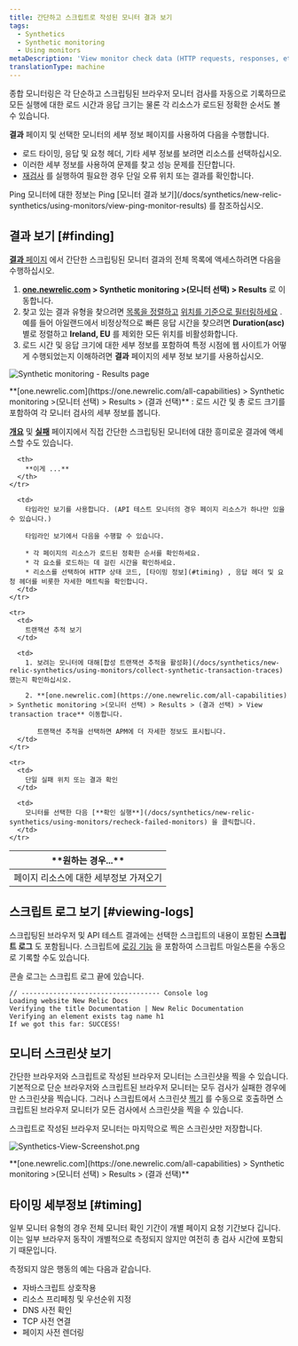 ```yaml
---
title: 간단하고 스크립트로 작성된 모니터 결과 보기
tags:
  - Synthetics
  - Synthetic monitoring
  - Using monitors
metaDescription: 'View monitor check data (HTTP requests, responses, etc.) with synthetics monitoring. For browser monitors, view waterfall details of resource load time.'
translationType: machine
---
```




종합 모니터링은 각 단순하고 스크립팅된 브라우저 모니터 검사를 자동으로 기록하므로 모든 실행에 대한 로드 시간과 응답 크기는 물론 각 리소스가 로드된 정확한 순서도 볼 수 있습니다.

**결과** 페이지 및 선택한 모니터의 세부 정보 페이지를 사용하여 다음을 수행합니다.

* 로드 타이밍, 응답 및 요청 헤더, 기타 세부 정보를 보려면 리소스를 선택하십시오.
* 이러한 세부 정보를 사용하여 문제를 찾고 성능 문제를 진단합니다.
* [재검사](/docs/synthetics/new-relic-synthetics/using-monitors/recheck-failed-monitors) 를 실행하여 필요한 경우 단일 오류 위치 또는 결과를 확인합니다.

<Callout variant="tip">
  Ping 모니터에 대한 정보는 Ping [모니터 결과 보기](/docs/synthetics/new-relic-synthetics/using-monitors/view-ping-monitor-results) 를 참조하십시오.
</Callout>

## 결과 보기 [#finding]

[**결과** 페이지](/docs/synthetics/new-relic-synthetics/pages/synthetics-results-access-individual-monitor-runs) 에서 간단한 스크립팅된 모니터 결과의 전체 목록에 액세스하려면 다음을 수행하십시오.

1. **[one.newrelic.com](https://one.newrelic.com/all-capabilities) > Synthetic monitoring >(모니터 선택) > Results** 로 이동합니다.
2. 찾고 있는 결과 유형을 찾으려면 [목록을 정렬하고](/docs/synthetics/new-relic-synthetics/pages/synthetics-results-access-individual-monitor-runs#sort-list) [위치를 기준으로 필터링하세요](/docs/synthetics/new-relic-synthetics/pages/synthetics-results-access-individual-monitor-runs#filter-location) . 예를 들어 아일랜드에서 비정상적으로 빠른 응답 시간을 찾으려면 **Duration(asc)** 별로 정렬하고 **Ireland, EU** 를 제외한 모든 위치를 비활성화합니다.
3. 로드 시간 및 응답 크기에 대한 세부 정보를 포함하여 특정 시점에 웹 사이트가 어떻게 수행되었는지 이해하려면 **결과** 페이지의 세부 정보 보기를 사용하십시오.

<img
  title="Synthetic monitoring - Results page"
  alt="Synthetic monitoring - Results page"
  src={syntheticResultsPage}
/>

<figcaption>
  **[one.newrelic.com](https://one.newrelic.com/all-capabilities) > Synthetic monitoring >(모니터 선택) > Results > (결과 선택)** : 로드 시간 및 총 로드 크기를 포함하여 각 모니터 검사의 세부 정보를 봅니다.
</figcaption>

[**개요**](/docs/synthetics/new-relic-synthetics/pages/synthetics-overview-page-view-monitors-performance) 및 [**실패**](/docs/synthetics/new-relic-synthetics/pages/synthetics-failures-troubleshoot-downtime) 페이지에서 직접 간단한 스크립팅된 모니터에 대한 흥미로운 결과에 액세스할 수도 있습니다.

<table id="using">
  <thead>
    <tr>
      <th width={250}>
        **원하는 경우...**
      </th>

      <th>
        **이게 ...**
      </th>
    </tr>
  </thead>

  <tbody>
    <tr>
      <td>
        페이지 리소스에 대한 세부정보 가져오기
      </td>

      <td>
        타임라인 보기를 사용합니다. (API 테스트 모니터의 경우 페이지 리소스가 하나만 있을 수 있습니다.)

        타임라인 보기에서 다음을 수행할 수 있습니다.

        * 각 페이지의 리소스가 로드된 정확한 순서를 확인하세요.
        * 각 요소를 로드하는 데 걸린 시간을 확인하세요.
        * 리소스를 선택하여 HTTP 상태 코드, [타이밍 정보](#timing) , 응답 헤더 및 요청 헤더를 비롯한 자세한 메트릭을 확인합니다.
      </td>
    </tr>

    <tr>
      <td>
        트랜잭션 추적 보기
      </td>

      <td>
        1. 보려는 모니터에 대해[합성 트랜잭션 추적을 활성화](/docs/synthetics/new-relic-synthetics/using-monitors/collect-synthetic-transaction-traces) 했는지 확인하십시오.

        2. **[one.newrelic.com](https://one.newrelic.com/all-capabilities) > Synthetic monitoring >(모니터 선택) > Results > (결과 선택) > View transaction trace** 이동합니다.

           트랜잭션 추적을 선택하면 APM에 더 자세한 정보도 표시됩니다.
      </td>
    </tr>

    <tr>
      <td>
        단일 실패 위치 또는 결과 확인
      </td>

      <td>
        모니터를 선택한 다음 [**확인 실행**](/docs/synthetics/new-relic-synthetics/using-monitors/recheck-failed-monitors) 을 클릭합니다.
      </td>
    </tr>
  </tbody>
</table>

## 스크립트 로그 보기 [#viewing-logs]

스크립팅된 브라우저 및 API 테스트 결과에는 선택한 스크립트의 내용이 포함된 **스크립트 로그** 도 포함됩니다. 스크립트에 [로깅 기능](/docs/synthetics/new-relic-synthetics/scripting-monitors/writing-scripted-browsers#logging) 을 포함하여 스크립트 마일스톤을 수동으로 기록할 수도 있습니다.

콘솔 로그는 스크립트 로그 끝에 있습니다.

```
// ----------------------------------- Console log
Loading website New Relic Docs
Verifying the title Documentation | New Relic Documentation
Verifying an element exists tag name h1
If we got this far: SUCCESS!
```

## 모니터 스크린샷 보기

간단한 브라우저와 스크립트로 작성된 브라우저 모니터는 스크린샷을 찍을 수 있습니다. 기본적으로 단순 브라우저와 스크립트된 브라우저 모니터는 모두 검사가 실패한 경우에만 스크린샷을 찍습니다. 그러나 스크립트에서 스크린샷 [찍기](/docs/synthetics/synthetic-monitoring/scripting-monitors/synthetic-scripted-browser-reference-monitor-versions-chrome-100#webDriver-takeScreenshot) 를 수동으로 호출하면 스크립트된 브라우저 모니터가 모든 검사에서 스크린샷을 찍을 수 있습니다.

<Callout variant="tip">
  스크립트로 작성된 브라우저 모니터는 마지막으로 찍은 스크린샷만 저장합니다.
</Callout>

<img
  title="Synthetics-View-Screenshot.png"
  alt="Synthetics-View-Screenshot.png"
  src={syntheticResultsFailPage}
/>

<figcaption>
  **[one.newrelic.com](https://one.newrelic.com/all-capabilities) > Synthetic monitoring >(모니터 선택) > Results > (결과 선택)**
</figcaption>

## 타이밍 세부정보 [#timing]

일부 모니터 유형의 경우 전체 모니터 확인 기간이 개별 페이지 요청 기간보다 깁니다. 이는 일부 브라우저 동작이 개별적으로 측정되지 않지만 여전히 총 검사 시간에 포함되기 때문입니다.

측정되지 않은 행동의 예는 다음과 같습니다.

* 자바스크립트 상호작용
* 리소스 프리페칭 및 우선순위 지정
* DNS 사전 확인
* TCP 사전 연결
* 페이지 사전 렌더링